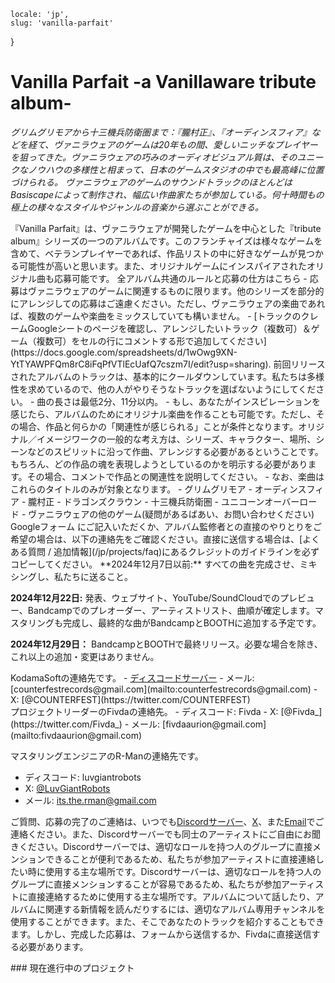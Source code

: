     locale: 'jp',
    slug: 'vanilla-parfait'
}

# Vanilla Parfait -a Vanillaware tribute album-

*グリムグリモアから十三機兵防衛圏まで：『朧村正』、『オーディンスフィア』などを経て、ヴァニラウェアのゲームは20年もの間、愛しいニッチなプレイヤーを狙ってきた。ヴァニラウェアの巧みのオーディオビジュアル質は、そのユニークなノウハウの多様性と相まって、日本のゲームスタジオの中でも最高峰に位置づけられる。 ヴァニラウェアのゲームのサウンドトラックのほとんどはBasiscapeによって制作され、幅広い作曲家たちが参加している。何十時間もの極上の様々なスタイルやジャンルの音楽から選ぶことができる。*

<WrappableParagraph title="紹介">
『Vanilla Parfait』は、ヴァニラウェアが開発したゲームを中心とした『tribute album』シリーズの一つのアルバムです。このフランチャイズは様々なゲームを含めて、ベテランプレイヤーであれば、作品リストの中に好きなゲームが見つかる可能性が高いと思います。また、オリジナルゲームにインスパイアされたオリジナル曲も応募可能です。
</WrappableParagraph>

<WrappableParagraph title="KodamaSounds固有の一般的なルール">
    <CtaButton link='/projects/faq' icon='book'>
        <span>全アルバム共通のルールと応募の仕方はこちら</span>
    </CtaButton>
</WrappableParagraph>

<WrappableParagraph title="作曲に関するルール">
- 応募はヴァニラウェアのゲームに関連するものに限ります。他のシリーズを部分的にアレンジしての応募はご遠慮ください。ただし、ヴァニラウェアの楽曲であれば、複数のゲームや楽曲をミックスしていても構いません。
- [トラックのクレームGoogleシートのページを確認し、アレンジしたいトラック（複数可）＆ゲーム（複数可）をセルの行にコメントする形で追加してください](https://docs.google.com/spreadsheets/d/1wOwg9XN-YtTYAWPFQm8rC8iFqPfVTlEcUafQ7cszm7I/edit?usp=sharing). 前回リリースされたアルバムのトラックは、基本的にクールダウンしています。私たちは多様性を求めているので、他の人がやりそうなトラックを選ばないようにしてください。
- 曲の長さは最低2分、11分以内。
- もし、あなたがインスピレーションを感じたら、アルバムのためにオリジナル楽曲を作ることも可能です。ただし、その場合、作品と何らかの「関連性が感じられる」ことが条件となります。オリジナル／イメージワークの一般的な考え方は、シリーズ、キャラクター、場所、シーンなどのスピリットに沿って作曲、アレンジする必要があるということです。もちろん、どの作品の魂を表現しようとしているのかを明示する必要があります。その場合、コメントで作品との関連性を説明してください。
- なお、楽曲はこれらのタイトルのみが対象となります。
    - グリムグリモア
    - オーディンスフィア
    - 朧村正
    - ドラゴンズクラウン
    - 十三機兵防衛圏
    - ユニコーンオーバーロード
    - ヴァニラウェアの他のゲーム(疑問があるばあい、お問い合わせください)
</WrappableParagraph>

<WrappableParagraph title="応募について">
<CtaButton link='https://forms.gle/J6FHy6Bt8k7nN1Zt7' icon='envelope'>
    <span>Googleフォーム</span>
</CtaButton>
にご記入いただくか、アルバム監修者との直接のやりとりをご希望の場合は、以下の連絡先をご確認ください。直接に送信する場合は、[よくある質問 / 追加情報](/jp/projects/faq)にあるクレジットのガイドラインを必ずコピーしてください。
</WrappableParagraph>

<WrappableParagraph title="締切">
**2024年12月7日以前:** すべての曲を完成させ、ミキシングし、私たちに送ること。

**2024年12月22日:** 発表、ウェブサイト、YouTube/SoundCloudでのプレビュー、Bandcampでのプレオーダー、アーティストリスト、曲順が確定します。マスタリングも完成し、最終的な曲がBandcampとBOOTHに追加する予定です。

**2024年12月29日：** BandcampとBOOTHで最終リリース。必要な場合を除き、これ以上の追加・変更はありません。
</WrappableParagraph>

<WrappableParagraph title="お問い合わせ（ご質問・応募)">
KodamaSoftの連絡先です。
- <a href="/discord">ディスコードサーバー</a>
- メール: [counterfestrecords@gmail.com](mailto:counterfestrecords@gmail.com)
- X: [@COUNTERFEST](https://twitter.com/COUNTERFEST)

<br/>
プロジェクトリーダーのFivdaの連絡先。
- ディスコード: Fivda
- X: [@Fivda_](https://twitter.com/Fivda_)
- メール: [fivdaaurion@gmail.com](mailto:fivdaaurion@gmail.com)

マスタリングエンジニアのR-Manの連絡先です。
- ディスコード: luvgiantrobots
- X: [@LuvGiantRobots](https://twitter.com/LuvGiantRobots)
- メール: [its.the.rman@gmail.com](mailto:its.the.rman@gmail.com)

ご質問、応募の完了のご連絡は、いつでも<a href="/discord">Discordサーバー</a>、[X](https://twitter.com/KodamaSoft)、また[Email](mailto:kodamateam@gmail.com)でご連絡ください。また、Discordサーバーでも同士のアーティストにご自由にお聞きください。Discordサーバーでは、適切なロールを持つ人のグループに直接メンションできることが便利であるため、私たちが参加アーティストに直接連絡したい時に使用する主な場所です。Discordサーバーは、適切なロールを持つ人のグループに直接メンションすることが容易であるため、私たちが参加アーティストに直接連絡するために使用する主な場所です。アルバムについて話したり、アルバムに関連する新情報を読んだりするには、適切なアルバム専用チャンネルを使用することができます。また、そこであなたのトラックを紹介することもできます。しかし、完成した応募は、フォームから送信するか、Fivdaに直接送信する必要があります。
</WrappableParagraph>

<WrappableParagraph title="アルバム詳細">
### 現在進行中のプロジェクト
<ProjectInformation slug="vanilla-parfait" />
</WrappableParagraph>